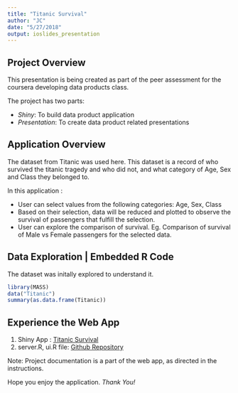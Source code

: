 ```yaml
---
title: "Titanic Survival"
author: "JC"
date: "5/27/2018"
output: ioslides_presentation
---
```


## Project Overview

This presentation is being created as part of the peer assessment for the coursera developing data products class. 

The project has two parts:

 - *Shiny*: To build data product application
 - *Presentation*: To create data product related presentations

## Application Overview

The dataset from Titanic was used here. This dataset is a record of who survived the titanic tragedy and who did not, and what category of Age, Sex and Class they belonged to. 

In this application :

- User can select values from the following categories: Age, Sex, Class
- Based on their selection, data will be reduced and plotted to observe the survival of passengers that fulfill the selection. 
- User can explore the comparison of survival. Eg. Comparison of survival of Male vs Female passengers for the selected data.

## Data Exploration | Embedded R Code

The dataset was initally explored to understand it.

```r
library(MASS)
data("Titanic")
summary(as.data.frame(Titanic))
```

## Experience the Web App

1. Shiny App : <a href="https://jeel.shinyapps.io/TitanicApp/">Titanic Survival</a>
2. server.R, ui.R file: <a href="https://github.com/jeel37/Who-Survived-on-Titanic">Github Repository</a>

Note: Project documentation is a part of the web app, as directed in the instructions.


Hope you enjoy the application. 
*Thank You!*


